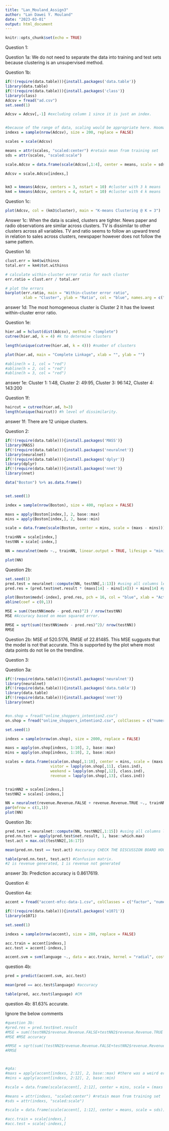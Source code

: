 ```yaml
---
title: "Lan_Mouland_Assign3"
author: "Lan Dawei Y. Mouland"
date: "2023-03-01"
output: html_document
---
```


```r
knitr::opts_chunk$set(echo = TRUE)
```

Question 1: 

Question 1a: We do not need to separate the data into training and test sets because clustering is an unsupervised method. 

Question 1b:
```r
if(!(require(data.table))){install.packages('data.table')}
library(data.table)
if(!(require(data.table))){install.packages('class')}
library(class)
Adcsv = fread("ad.csv")
set.seed(1)

Adcsv = Adcsv[,-1] #excluding column 1 since it is just an index. 


#because of the range of data, scaling would be appropriate here. Hooman suggusted as such in the disccusion board.
indexs = sample(nrow(Adcsv), size = 200, replace = FALSE)

scales = scale(Adcsv)

means = attr(scales, "scaled:center") #retain mean from training set
sds = attr(scales, "scaled:scale")

scale.Adcsv = data.frame(scale(Adcsv[,1:4], center = means, scale = sds))

Adcsv = scale.Adcsv[indexs,]


km3 = kmeans(Adcsv, centers = 3, nstart = 10) #cluster with 3 k means 
km4 = kmeans(Adcsv, centers = 4, nstart = 10) #cluster with 4 k means 
```

Question 1c:
```r
plot(Adcsv, col = (km3$cluster), main = "K-means Clustering @ K = 3")
```
Answer 1c: When the data is scaled, clusters are tighter. News paper and radio observations are similar across clusters. TV is dissimilar to other clusters across all variables. TV and ratio seems to follow an upward trend in relation to sales across clusters, newspaper however does not follow the same pattern. 

Question 1d: 
```r

clust.err = km4$withinss
total.err = km4$tot.withinss

# calculate within-cluster error ratio for each cluster
err.ratio = clust.err / total.err

# plot the errors
barplot(err.ratio, main = "Within-cluster error ratio", 
        xlab = "Cluster", ylab = "Ratio", col = "blue", names.arg = c("Cluster 1","Cluster 2","Cluster 3","Cluster 4")) #need to add names on x axis

```
answer 1d: The most homogeneous cluster is Cluster 2  It has the lowest within-cluster error ratio. 

Question 1e: 
```r
hier.ad = hclust(dist(Adcsv), method = "complete")
cutree(hier.ad, k = 4) #k to determine clusters 

length(unique(cutree(hier.ad, k = 4))) #number of clusters 

plot(hier.ad, main = "Complete Linkage", xlab = "", ylab = "")

#abline(h = 1, col = "red")
#abline(h = 2, col = "red")
#abline(h = 3, col = "red")
```
answer 1e: Cluster 1: 1:48, Cluster 2: 49:95, Cluster 3: 96:142, Cluster 4: 143:200


Question 1f: 
```r
haircut = cutree(hier.ad, h=3)
length(unique(haircut)) #h level of dissimilarity. 
```
answer 1f: There are 12 unique clusters.

Question 2:
```r
if(!(require(data.table))){install.packages('MASS')}
library(MASS)
if(!(require(data.table))){install.packages('neuralnet')}
library(neuralnet)
if(!(require(data.table))){install.packages('dplyr')}
library(dplyr)
if(!(require(data.table))){install.packages('nnet')}
library(nnet)

data("Boston") %>% as.data.frame()


set.seed(1)

index = sample(nrow(Boston), size = 400, replace = FALSE)

maxs = apply(Boston[index,], 2, base::max)
mins = apply(Boston[index,], 2, base::min)

scale = data.frame(scale(Boston, center = mins, scale = (maxs - mins)))

trainNN = scale[index,]
testNN = scale[-index,]

NN = neuralnet(medv ~., trainNN, linear.output = TRUE, lifesign = "minimal")

plot(NN)

```

Question 2b:
```r
set.seed(1)
pred.test = neuralnet::compute(NN, testNN[,1:13]) #using all columns less medv
pred.res = (pred.test$net.result * (maxs[14] - mins[14])) + mins[14] #predicted medv values 

plot(Boston$medv[-index], pred.res, pch = 16, col = "blue", xlab = "Actual", ylab = "Predicted")
abline(coef = c(0,1))

MSE = sum((testNN$medv - pred.res)^2) / nrow(testNN)
MSE #Accuracy based on mean squared error. 

RMSE = sqrt(sum((testNN$medv - pred.res)^2)/ nrow(testNN))
RMSE
```
Question 2b: MSE of 520.5176, RMSE of 22.81485. This MSE suggusts that the model is not that accurate. This is supported by the plot where most data points do not lie on the trendline. 

Question 3:

Question 3a:
```r
if(!(require(data.table))){install.packages('neuralnet')}
library(neuralnet)
if(!(require(data.table))){install.packages('data.table')}
library(data.table)
if(!(require(data.table))){install.packages('nnet')}
library(nnet)


#on.shop = fread("online_shoppers_intention2.csv")
on.shop = fread("online_shoppers_intention2.csv", colClasses = c("numeric", "numeric", "numeric", "numeric", "numeric", "numeric", "numeric", "numeric", "numeric", "numeric", "factor", "factor", "factor"), )

set.seed(1)

indexs = sample(nrow(on.shop), size = 2000, replace = FALSE)

maxs = apply(on.shop[indexs, 1:10], 2, base::max)  
mins = apply(on.shop[indexs, 1:10], 2, base::min)

scales = data.frame(scale(on.shop[,1:10], center = mins, scale = (maxs - mins)), 
                    vistor = lapply(on.shop[,11], class.ind),
                    weekend = lapply(on.shop[,12], class.ind),
                    revenue = lapply(on.shop[,13], class.ind))


trainNN2 = scales[indexs,] 
testNN2 = scales[-indexs,]

NN = neuralnet(revenue.Revenue.FALSE + revenue.Revenue.TRUE ~., trainNN2, hidden = rep(10,3), linear.output = F)
par(mfrow = c(1,1))
plot(NN)
```

Question 3b:
```r
pred.test = neuralnet::compute(NN, testNN2[,1:15]) #using all columns less medv
pred.nn.test = apply(pred.test$net.result, 1, base::which.max)
test.act = max.col(testNN2[,16:17])

mean(pred.nn.test == test.act) #accuracy CHECK THE DISCUSSION BOARD HOOMAN SAID THERE WAS A MISTAKE "Good catch, Daniel. You are correct! This is a typo, sorry. Please calculate the accuracy of model in terms of prediction accuracy, not MSE."

table(pred.nn.test, test.act) #Confusion matrix. 
#2 is revenue generated, 1 is revenue not generated

```
answer 3b: Prediction accuracy is 0.8617619.

Question 4: 

Question 4a:
```r
accent = fread("accent-mfcc-data-1.csv", colClasses = c("factor", "numeric", "numeric", "numeric", "numeric", "numeric", "numeric", "numeric", "numeric", "numeric", "numeric","numeric"))

if(!(require(data.table))){install.packages('e1071')}
library(e1071)

set.seed(1)

indexs = sample(nrow(accent), size = 280, replace = FALSE)

acc.train = accent[indexs,] 
acc.test = accent[-indexs,]

accent.svm = svm(language ~., data = acc.train, kernel = "radial", cost = 4, scale = TRUE) #scaling is done here 
```
question 4b:
```r
pred = predict(accent.svm, acc.test)

mean(pred == acc.test$language) #accuracy 

table(pred, acc.test$language) #CM 

```
question 4b: 81.63% accurate. 




##########################################################################################################
Ignore the below comments

```r
#question 3b:
#pred.res = pred.test$net.result
#MSE = sum((testNN2$revenue.Revenue.FALSE+testNN2$revenue.Revenue.TRUE - pred.res)^2)/nrow(testNN2)
#MSE #MSE accuracy 

#RMSE = sqrt(sum((testNN2$revenue.Revenue.FALSE+testNN2$revenue.Revenue.TRUE - pred.res)^2)/nrow(testNN2))
#RMSE



#q4a:
#maxs = apply(accent[indexs, 2:12], 2, base::max) #there was a weird error here once. Restarting r fixed this. 
#mins = apply(accent[indexs, 2:12], 2, base::min)

#scale = data.frame(scale(accent[, 2:12], center = mins, scale = (maxs - mins)), activity = accent[,1]) #is scaling right? 

#means = attr(indexs, "scaled:center") #retain mean from training set
#sds = attr(indexs, "scaled:scale")

#scale = data.frame(scale(accent[, 1:12], center = means, scale = sds))

#acc.train = scale[indexs,] 
#acc.test = scale[-indexs,]

```
